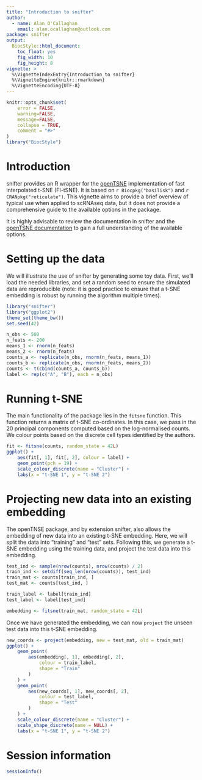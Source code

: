 ```yaml
---
title: "Introduction to snifter"
author:
  - name: Alan O'Callaghan
    email: alan.ocallaghan@outlook.com
package: snifter
output:
  BiocStyle::html_document:
    toc_float: yes
    fig_width: 10
    fig_height: 8
vignette: >
  %\VignetteIndexEntry{Introduction to snifter}
  %\VignetteEngine{knitr::rmarkdown}
  %\VignetteEncoding{UTF-8}
---
```


```r
knitr::opts_chunk$set(
    error = FALSE,
    warning=FALSE,
    message=FALSE,
    collapse = TRUE,
    comment = "#>"
)
library("BiocStyle")
```

# Introduction

snifter provides an R wrapper for the [openTSNE](https://opentsne.readthedocs.io/en/latest/)
implementation of fast interpolated t-SNE (FI-tSNE).
It is based on `r Biocpkg("basilisk")` and `r CRANpkg("reticulate")`.
This vignette aims to provide a brief overview of typical use 
when applied to scRNAseq data, but it does not provide a comprehensive
guide to the available options in the package.

It is highly advisable to review the documentation in snifter and the 
[openTSNE documentation](https://opentsne.readthedocs.io/en/latest/)
to gain a full understanding of the available options.

# Setting up the data

We will illustrate the use of snifter by generating some toy data.
First, we'll load the needed libraries, and set a random seed to
ensure the simulated data are reproducible
(note: it is good practice to ensure that a t-SNE embedding is robust
by running the algorithm multiple times).

```r
library("snifter")
library("ggplot2")
theme_set(theme_bw())
set.seed(42)

n_obs <- 500
n_feats <- 200
means_1 <- rnorm(n_feats)
means_2 <- rnorm(n_feats)
counts_a <- replicate(n_obs, rnorm(n_feats, means_1))
counts_b <- replicate(n_obs, rnorm(n_feats, means_2))
counts <- t(cbind(counts_a, counts_b))
label <- rep(c("A", "B"), each = n_obs)
```

# Running t-SNE

The main functionality of the package lies in the `fitsne`
function. This function returns a matrix of t-SNE co-ordinates. In this case,
we pass in the 20 principal components computed based on the 
log-normalised counts. We colour points based on the discrete 
cell types identified by the authors.

```r
fit <- fitsne(counts, random_state = 42L)
ggplot() +
    aes(fit[, 1], fit[, 2], colour = label) +
    geom_point(pch = 19) +
    scale_colour_discrete(name = "Cluster") +
    labs(x = "t-SNE 1", y = "t-SNE 2")
```


# Projecting new data into an existing embedding

The openTNSE package, and by extension snifter,
also allows the embedding of new data into
an existing t-SNE embedding.
Here, we will split the data into "training"
and "test" sets. Following this, we generate a t-SNE embedding
using the training data, and project the test data into this embedding.

```r
test_ind <- sample(nrow(counts), nrow(counts) / 2)
train_ind <- setdiff(seq_len(nrow(counts)), test_ind)
train_mat <- counts[train_ind, ]
test_mat <- counts[test_ind, ]

train_label <- label[train_ind]
test_label <- label[test_ind]

embedding <- fitsne(train_mat, random_state = 42L)
```

Once we have generated the embedding, we can now `project` the unseen test
data into this t-SNE embedding.

```r
new_coords <- project(embedding, new = test_mat, old = train_mat)
ggplot() +
    geom_point(
        aes(embedding[, 1], embedding[, 2],
            colour = train_label,
            shape = "Train"
        )
    ) +
    geom_point(
        aes(new_coords[, 1], new_coords[, 2], 
            colour = test_label,
            shape = "Test"
        )
    ) +
    scale_colour_discrete(name = "Cluster") +
    scale_shape_discrete(name = NULL) +
    labs(x = "t-SNE 1", y = "t-SNE 2")
```


# Session information {.unnumbered}

```r
sessionInfo()
```

